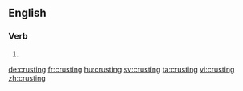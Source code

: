 ==English==

===Verb===
{{head|en}}

# {{present participle of|crust}}

[[de:crusting]]
[[fr:crusting]]
[[hu:crusting]]
[[sv:crusting]]
[[ta:crusting]]
[[vi:crusting]]
[[zh:crusting]]